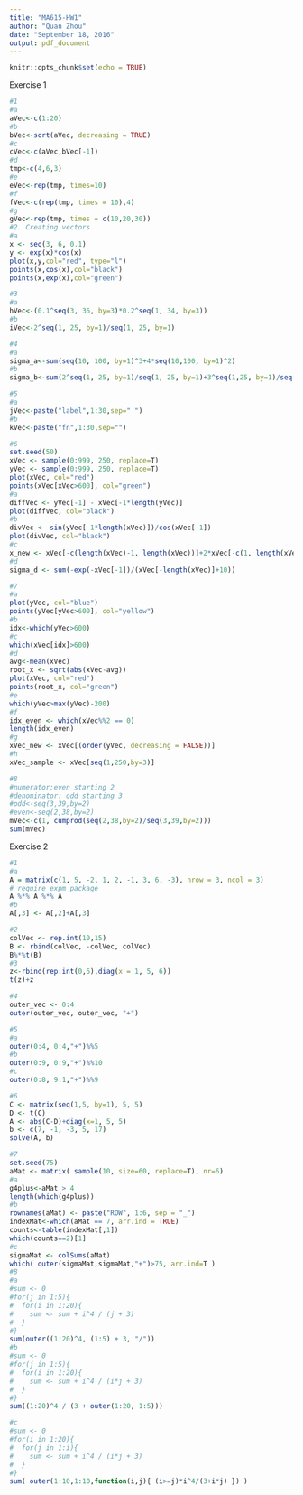 ```yaml
---
title: "MA615-HW1"
author: "Quan Zhou"
date: "September 18, 2016"
output: pdf_document
---
```


```r
knitr::opts_chunk$set(echo = TRUE)
```

Exercise 1
```r
#1
#a
aVec<-c(1:20)
#b
bVec<-sort(aVec, decreasing = TRUE)
#c
cVec<-c(aVec,bVec[-1])
#d
tmp<-c(4,6,3)
#e
eVec<-rep(tmp, times=10)
#f
fVec<-c(rep(tmp, times = 10),4)
#g
gVec<-rep(tmp, times = c(10,20,30))
#2. Creating vectors
#a
x <- seq(3, 6, 0.1)
y <- exp(x)*cos(x)
plot(x,y,col="red", type="l")
points(x,cos(x),col="black")
points(x,exp(x),col="green")

#3
#a
hVec<-(0.1^seq(3, 36, by=3)*0.2^seq(1, 34, by=3))
#b
iVec<-2^seq(1, 25, by=1)/seq(1, 25, by=1)

#4
#a
sigma_a<-sum(seq(10, 100, by=1)^3+4*seq(10,100, by=1)^2)
#b
sigma_b<-sum(2^seq(1, 25, by=1)/seq(1, 25, by=1)+3^seq(1,25, by=1)/seq(1, 25, by=1))

#5
#a
jVec<-paste("label",1:30,sep=" ")
#b
kVec<-paste("fn",1:30,sep="")

#6
set.seed(50)
xVec <- sample(0:999, 250, replace=T)
yVec <- sample(0:999, 250, replace=T)
plot(xVec, col="red")
points(xVec[xVec>600], col="green")
#a
diffVec <- yVec[-1] - xVec[-1*length(yVec)]
plot(diffVec, col="black")
#b
divVec <- sin(yVec[-1*length(xVec)])/cos(xVec[-1])  
plot(divVec, col="black")
#c
x_new <- xVec[-c(length(xVec)-1, length(xVec))]+2*xVec[-c(1, length(xVec))]-xVec[-c(1,2)]
#d
sigma_d <- sum(-exp(-xVec[-1])/(xVec[-length(xVec)]+10))

#7
#a
plot(yVec, col="blue")
points(yVec[yVec>600], col="yellow")
#b
idx<-which(yVec>600)
#c
which(xVec[idx]>600)
#d
avg<-mean(xVec)
root_x <- sqrt(abs(xVec-avg))
plot(xVec, col="red")
points(root_x, col="green")
#e
which(yVec>max(yVec)-200)
#f
idx_even <- which(xVec%%2 == 0)
length(idx_even)
#g
xVec_new <- xVec[(order(yVec, decreasing = FALSE))]
#h
xVec_sample <- xVec[seq(1,250,by=3)]

#8
#numerator:even starting 2
#denominator: odd starting 3
#odd<-seq(3,39,by=2)
#even<-seq(2,38,by=2)
mVec<-c(1, cumprod(seq(2,38,by=2)/seq(3,39,by=2)))
sum(mVec)
```
Exercise 2
```r
#1
#a
A = matrix(c(1, 5, -2, 1, 2, -1, 3, 6, -3), nrow = 3, ncol = 3)
# require expm package
A %*% A %*% A
#b
A[,3] <- A[,2]+A[,3]

#2
colVec <- rep.int(10,15)
B <- rbind(colVec, -colVec, colVec)
B%*%t(B)
#3
z<-rbind(rep.int(0,6),diag(x = 1, 5, 6))
t(z)+z

#4
outer_vec <- 0:4
outer(outer_vec, outer_vec, "+")

#5
#a
outer(0:4, 0:4,"+")%%5
#b
outer(0:9, 0:9,"+")%%10
#c
outer(0:8, 9:1,"+")%%9

#6
C <- matrix(seq(1,5, by=1), 5, 5)
D <- t(C)
A <- abs(C-D)+diag(x=1, 5, 5)
b <- c(7, -1, -3, 5, 17)
solve(A, b)

#7
set.seed(75)
aMat <- matrix( sample(10, size=60, replace=T), nr=6)
#a
g4plus<-aMat > 4
length(which(g4plus))
#b
rownames(aMat) <- paste("ROW", 1:6, sep = "_")
indexMat<-which(aMat == 7, arr.ind = TRUE)
counts<-table(indexMat[,1])
which(counts==2)[1]
#c
sigmaMat <- colSums(aMat)
which( outer(sigmaMat,sigmaMat,"+")>75, arr.ind=T )
#8
#a
#sum <- 0
#for(j in 1:5){
#  for(i in 1:20){
#    sum <- sum + i^4 / (j + 3)
#  }
#}
sum(outer((1:20)^4, (1:5) + 3, "/"))
#b
#sum <- 0
#for(j in 1:5){
#  for(i in 1:20){
#    sum <- sum + i^4 / (i*j + 3)
#  }
#}
sum((1:20)^4 / (3 + outer(1:20, 1:5)))

#c
#sum <- 0
#for(i in 1:20){
#  for(j in 1:i){
#    sum <- sum + i^4 / (i*j + 3)
#  }
#}
sum( outer(1:10,1:10,function(i,j){ (i>=j)*i^4/(3+i*j) }) )
```